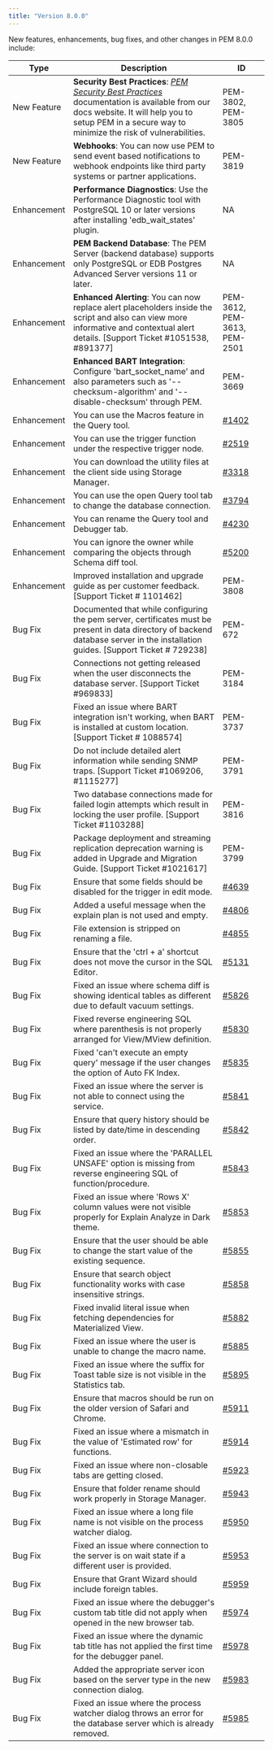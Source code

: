 ```yaml
---
title: "Version 8.0.0"
---
```

New features, enhancements, bug fixes, and other changes in PEM 8.0.0 include:

| Type | Description | ID |
| ---- | ---------- | -- |
| New Feature | **Security Best Practices**: [*PEM Security Best Practices*](../pem_security_best_practices) documentation is available from our docs website. It will help you to setup PEM in a secure way to minimize the risk of vulnerabilities. | PEM-3802, PEM-3805 |
| New Feature | **Webhooks**: You can now use PEM to send event based notifications to webhook endpoints like third party systems or partner applications. | PEM-3819 |
| Enhancement | **Performance Diagnostics**: Use the Performance Diagnostic tool with PostgreSQL 10 or later versions after installing 'edb_wait_states' plugin. | NA |
| Enhancement | **PEM Backend Database**: The PEM Server (backend database) supports only PostgreSQL or EDB Postgres Advanced Server versions 11 or later. | NA |
| Enhancement | **Enhanced Alerting**: You can now replace alert placeholders inside the script and also can view more informative and contextual alert details. [Support Ticket #1051538, #891377] | PEM-3612, PEM-3613, PEM-2501 |
| Enhancement | **Enhanced BART Integration**: Configure 'bart_socket_name' and also parameters such as '--checksum-algorithm' and '--disable-checksum' through PEM. | PEM-3669 |
| Enhancement | You can use the Macros feature in the Query tool. | [#1402](https://redmine.postgresql.org/issues/1402) |
| Enhancement | You can use the trigger function under the respective trigger node. | [#2519](https://redmine.postgresql.org/issues/2519) |
| Enhancement | You can download the utility files at the client side using Storage Manager. |  [#3318](https://redmine.postgresql.org/issues/3318) |
| Enhancement | You can use the open Query tool tab to change the database connection. | [#3794](https://redmine.postgresql.org/issues/3794) |
| Enhancement | You can rename the Query tool and Debugger tab. | [#4230](https://redmine.postgresql.org/issues/4230) |
| Enhancement |You can ignore the owner while comparing the objects through Schema diff tool. | [#5200](https://redmine.postgresql.org/issues/5200) |
| Enhancement | Improved installation and upgrade guide as per customer feedback. [Support Ticket # 1101462] | PEM-3808 |
| Bug Fix |  Documented that while configuring the pem server, certificates must be present in data directory of backend database server in the installation guides. [Support Ticket # 729238] | PEM-672 |
| Bug Fix | Connections not getting released when the user disconnects the database server. [Support Ticket #969833] | PEM-3184 |
| Bug Fix |  Fixed an issue where BART integration isn't working, when BART is installed at custom location. [Support Ticket # 1088574] | PEM-3737 |
| Bug Fix | Do not include detailed alert information while sending SNMP traps. [Support Ticket #1069206, #1115277] | PEM-3791 |
| Bug Fix | Two database connections made for failed login attempts which result in locking the user profile. [Support Ticket #1103288]| PEM-3816 |
| Bug Fix | Package deployment and streaming replication deprecation warning is added in Upgrade and Migration Guide. [Support Ticket #1021617] | PEM-3799 |
| Bug Fix | Ensure that some fields should be disabled for the trigger in edit mode. | [#4639](https://redmine.postgresql.org/issues/4639) |
| Bug Fix | Added a useful message when the explain plan is not used and empty. | [#4806](https://redmine.postgresql.org/issues/4806) |
| Bug Fix | File extension is stripped on renaming a file. | [#4855](https://redmine.postgresql.org/issues/4855) |
| Bug Fix | Ensure that the 'ctrl + a' shortcut does not move the cursor in the SQL Editor. | [#5131](https://redmine.postgresql.org/issues/5131) |
| Bug Fix | Fixed an issue where schema diff is showing identical tables as different due to default vacuum settings. | [#5826](https://redmine.postgresql.org/issues/5826) |
| Bug Fix | Fixed reverse engineering SQL where parenthesis is not properly arranged for View/MView definition. | [#5830](https://redmine.postgresql.org/issues/5830) |
| Bug Fix | Fixed 'can't execute an empty query' message if the user changes the option of Auto FK Index. | [#5835](https://redmine.postgresql.org/issues/5835) |
| Bug Fix | Fixed an issue where the server is not able to connect using the service. | [#5841](https://redmine.postgresql.org/issues/5841) |
| Bug Fix | Ensure that query history should be listed by date/time in descending order. | [#5842](https://redmine.postgresql.org/issues/5842) |
| Bug Fix | Fixed an issue where the 'PARALLEL UNSAFE' option is missing from reverse engineering SQL of function/procedure. | [#5843](https://redmine.postgresql.org/issues/5843) |
| Bug Fix | Fixed an issue where 'Rows X' column values were not visible properly for Explain Analyze in Dark theme. | [#5853](https://redmine.postgresql.org/issues/5853) |
| Bug Fix | Ensure that the user should be able to change the start value of the existing sequence. | [#5855](https://redmine.postgresql.org/issues/5855) |
| Bug Fix | Ensure that search object functionality works with case insensitive strings. | [#5858](https://redmine.postgresql.org/issues/5858) |
| Bug Fix | Fixed invalid literal issue when fetching dependencies for Materialized View. | [#5882](https://redmine.postgresql.org/issues/5882) |
| Bug Fix | Fixed an issue where the user is unable to change the macro name. | [#5885](https://redmine.postgresql.org/issues/5885) |
| Bug Fix | Fixed an issue where the suffix for Toast table size is not visible in the Statistics tab. | [#5895](https://redmine.postgresql.org/issues/5895) |
| Bug Fix | Ensure that macros should be run on the older version of Safari and Chrome. | [#5911](https://redmine.postgresql.org/issues/5911) |
| Bug Fix | Fixed an issue where a mismatch in the value of 'Estimated row' for functions. | [#5914](https://redmine.postgresql.org/issues/5914) |
| Bug Fix | Fixed an issue where non-closable tabs are getting closed. | [#5923](https://redmine.postgresql.org/issues/5923) |
| Bug Fix | Ensure that folder rename should work properly in Storage Manager. | [#5943](https://redmine.postgresql.org/issues/5943) |
| Bug Fix | Fixed an issue where a long file name is not visible on the process watcher dialog. | [#5950](https://redmine.postgresql.org/issues/5950) |
| Bug Fix | Fixed an issue where connection to the server is on wait state if a different user is provided. | [#5953](https://redmine.postgresql.org/issues/5953) |
| Bug Fix | Ensure that Grant Wizard should include foreign tables. | [#5959](https://redmine.postgresql.org/issues/5959) |
| Bug Fix | Fixed an issue where the debugger's custom tab title did not apply when opened in the new browser tab. | [#5974](https://redmine.postgresql.org/issues/5974) |
| Bug Fix | Fixed an issue where the dynamic tab title has not applied the first time for the debugger panel. | [#5978](https://redmine.postgresql.org/issues/5978) |
| Bug Fix | Added the appropriate server icon based on the server type in the new connection dialog. | [#5983](https://redmine.postgresql.org/issues/5983) |
| Bug Fix | Fixed an issue where the process watcher dialog throws an error for the database server which is already removed. | [#5985](https://redmine.postgresql.org/issues/5985) |